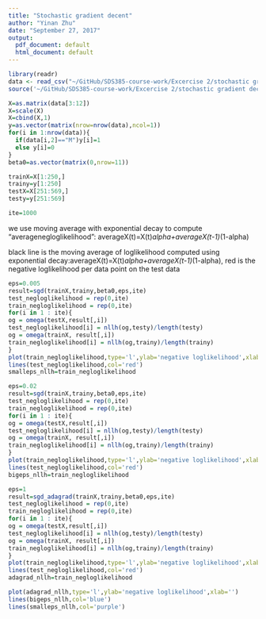 ```yaml
---
title: "Stochastic gradient decent"
author: "Yinan Zhu"
date: "September 27, 2017"
output:
  pdf_document: default
  html_document: default
---
```


```r
library(readr)
data <- read_csv("~/GitHub/SDS385-course-work/Excercise 2/stochastic gradient decent/wdbc.csv",col_names = FALSE)
source('~/GitHub/SDS385-course-work/Excercise 2/stochastic gradient decent/gradient decent functions.R')
```
```r
X=as.matrix(data[3:12])
X=scale(X)
X=cbind(X,1)
y=as.vector(matrix(nrow=nrow(data),ncol=1))
for(i in 1:nrow(data)){
  if(data[i,2]=="M")y[i]=1
  else y[i]=0
}
beta0=as.vector(matrix(0,nrow=11))

trainX=X[1:250,]
trainy=y[1:250]
testX=X[251:569,]
testy=y[251:569]
```


```r
ite=1000
```
we use moving average with exponential decay to compute "averagenegloglikelihood": averageX(t)=X(t)*alpha+averageX(t-1)*(1-alpha)

black line is the moving average of loglikelihood computed using exponential decay:averageX(t)=X(t)*alpha+averageX(t-1)*(1-alpha), red is the negative loglikelihood per data point on the test data

```r
eps=0.005
result=sgd(trainX,trainy,beta0,eps,ite)
test_negloglikelihood = rep(0,ite)
train_negloglikelihood = rep(0,ite)
for(i in 1 : ite){
og = omega(testX,result[,i])
test_negloglikelihood[i] = nllh(og,testy)/length(testy)
og = omega(trainX, result[,i])
train_negloglikelihood[i] = nllh(og,trainy)/length(trainy)
}
plot(train_negloglikelihood,type='l',ylab='negative loglikelihood',xlab='',sub='gradient search eps=0.005')
lines(test_negloglikelihood,col='red')
smalleps_nllh=train_negloglikelihood
```

```r
eps=0.02
result=sgd(trainX,trainy,beta0,eps,ite)
test_negloglikelihood = rep(0,ite)
train_negloglikelihood = rep(0,ite)
for(i in 1 : ite){
og = omega(testX,result[,i])
test_negloglikelihood[i] = nllh(og,testy)/length(testy)
og = omega(trainX, result[,i])
train_negloglikelihood[i] = nllh(og,trainy)/length(trainy)
}
plot(train_negloglikelihood,type='l',ylab='negative loglikelihood',xlab='',sub='gradient search eps=0.02')
lines(test_negloglikelihood,col='red')
bigeps_nllh=train_negloglikelihood
```
```r
eps=1
result=sgd_adagrad(trainX,trainy,beta0,eps,ite)
test_negloglikelihood = rep(0,ite)
train_negloglikelihood = rep(0,ite)
for(i in 1 : ite){
og = omega(testX,result[,i])
test_negloglikelihood[i] = nllh(og,testy)/length(testy)
og = omega(trainX, result[,i])
train_negloglikelihood[i] = nllh(og,trainy)/length(trainy)
}
plot(train_negloglikelihood,type='l',ylab='negative loglikelihood',xlab='',sub='gradient search with ada_grad')
lines(test_negloglikelihood,col='red')
adagrad_nllh=train_negloglikelihood
```

```r
plot(adagrad_nllh,type='l',ylab='negative loglikelihood',xlab='')
lines(bigeps_nllh,col='blue')
lines(smalleps_nllh,col='purple')
```


